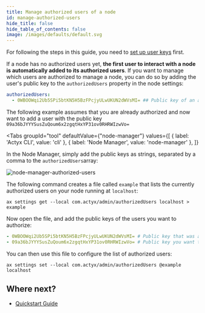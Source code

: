 ```yaml
---
title: Manage authorized users of a node
id: manage-authorized-users
hide_title: false
hide_table_of_contents: false
image: /images/defaults/default.svg
---
```


For following the steps in this guide, you need to [set up user keys](./set-up-user-keys.mdx) first.

If a node has no authorized users yet, **the first user to interact with a node is automatically added to its authorized users**.
If you want to manage which users are authorized to manage a node, you can do so by adding the user's public key to the `authorizedUsers` property in the node settings:

```yaml
authorizedUsers:
  - 0WBOOWqi2Ub5SPi5btKN5H5BzFPcjyULwUKUN2dWVsMI= ## Public key of an authorized user
```

The following example assumes that you are already authorized and now want to add a user with the public key `09a36bJYYYSusZuQoum6x2zgqtHxYP31ov0RHRWIzwVo=`


<Tabs
  groupId="tool"
  defaultValue={"node-manager"}
  values={[
    { label: 'Actyx CLI', value: 'cli' },
    { label: 'Node Manager', value: 'node-manager' },
  ]}
>

<TabItem value="node-manager">


In the Node Manager, simply add the public keys as strings, separated by a comma to the `authorizedUsers`array:

![node-manager-authorized-users](../../../static/images/how-to/manage-authorized-users/authorized-users.png)

</TabItem>
<TabItem value="cli">


The following command creates a file called `example` that lists the currently authorized users on your node running at `localhost`:

```text
ax settings get --local com.actyx/admin/authorizedUsers localhost > example
```

Now open the file, and add the public keys of the users you want to authorize:

```yaml
- 0WBOOWqi2Ub5SPi5btKN5H5BzFPcjyULwUKUN2dWVsMI= # Public key that was already authorized
- 09a36bJYYYSusZuQoum6x2zgqtHxYP31ov0RHRWIzwVo= # Public key you want to authorize
```

You can then use this file to configure the list of authorized users:

```text
ax settings set --local com.actyx/admin/authorizedUsers @example localhost
```

</TabItem>
</Tabs>


## Where next?

- [Quickstart Guide](../../tutorials/quickstart.mdx)

